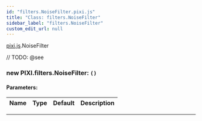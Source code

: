 ```yaml
---
id: "filters.NoiseFilter.pixi.js"
title: "Class: filters.NoiseFilter"
sidebar_label: "filters.NoiseFilter"
custom_edit_url: null
---
```


[pixi.js](../modules/pixi.js).NoiseFilter






// TODO: @see

        

<article>

### new PIXI.filters.NoiseFilter: <span><code>() </code></span>

#### Parameters:
| Name | Type | Default | Description |
| ---- | ---- | ------- | ----------- |

</article>

---------------------------------------








    